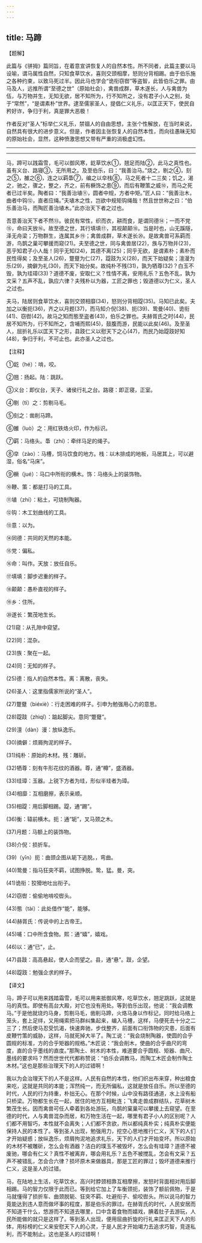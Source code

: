 ```yaml
---
---
---
```

title: 马蹄
---





【题解】


此篇与《骈拇》篇同旨，在着意宣讲恢复人的自然本性。所不同者，此篇主要以马设喻，谓马属性自然，只知食草饮水，喜则交颈相摩，怒则分背相踢。由于伯乐施之各种约束，以致马死过半。因此马也学会“诡衔窃辔”等盗智，此皆伯乐之罪。由马及人，远推所谓“至德之世”（原始社会），禽兽成群，草木遂长，人与禽兽为伍，与万物并生，无知无欲，居不知所为，行不知所之，没有君子小人之别，处于“常然”，“是谓素朴”世界。逮至儒家圣人，提倡仁义礼乐，以匡正天下，使民自矜好诈，争归于利，真是罪大恶极！


作者反对“圣人”标举仁义礼乐，禁锢人的自由思想，主张个性解放，在当时来说，自然具有很大的进步意义。但是，作者因主张恢复人的自然本性，而向往愚昧无知的原始社会，显然，这种愤激思想又带有严重的消极虚幻性。


-------------------

-------------------

马，蹄可以践霜雪，毛可以御风寒，龁草饮水①，翘足而陆②，此马之真性也。虽有义台、路寝③，无所用之。及至伯乐，曰：“我善治马。”烧之，剔之④，刻之⑤，雒之⑥，连之以羁馽⑦，编之以皁栈⑧，马之死者十二三矣；饥之，渴之，驰之，骤之，整之，齐之，前有橛饰之患⑨，而后有鞭策之威⑩，而马之死者已过半矣。陶者曰：“我善治埴⑪，圆者中规，方者中矩。”匠人曰：“我善治木，曲者中钩⑫，直者应绳。”夫埴木之性，岂欲中规矩钩绳哉！然且世世称之曰：“伯乐善治马，而陶匠善治埴木。”此亦治天下者之过也。


吾意善治天下者不然⑬。彼民有常性，织而衣，耕而食，是谓同德⑭；一而不党⑮，命曰天放⑯。故至德之世，其行填填⑰，其视颠颠⑱。当是时也，山无蹊隧，泽无舟梁；万物群生，连属其乡⑲；禽兽成群，草木遂长⑳。是故禽兽可系羁而游，鸟鹊之巢可攀援而窥(21)。夫至德之世，同与禽兽居(22)，族与万物并(23)，恶乎知君子小人哉！同乎无知(24)，其德不离(25)；同乎无欲，是谓素朴；素朴而民性得矣；及至圣人(26)，蹩躠为仁(27)，踶跂为义(28)，而天下始疑矣；澶漫为乐(29)，摘僻为礼(30)，而天下始分矣。故纯朴不残(31)，孰为牺尊(32)？白玉不毁，孰为珪璋(33)？道德不废，安取仁义？性情不离，安用礼乐？五色不乱，孰为文采？五声不乱，孰应六律？夫残朴以为器，工匠之罪也；毁道德以为仁义，圣人之过也。


夫马，陆居则食草饮水，喜则交颈相靡(34)，怒则分背相踶(35)。马知已此矣。夫加之以衡扼(36)，齐之以月题(37)，而马知介倪(38)、扼(39)、鸷曼(40)、诡衔(41)、窃辔(42)。故马之知而態至盗者(43)，伯乐之罪也。夫赫胥氏之时(44)，民居不知所为，行不知所之，含哺而熙(45)，鼓腹而游，民能以此矣(46)。及至圣人，屈折礼乐以匡天下之形，县跂仁义以慰天下之心(47)，而民乃始踶跂好知(48)，争归于利，不可止也。此亦圣人之过也。


【注释】


①龁（hé）：啃，咬。


②翘：扬起。陆：跳跃。


③义台：即仪台，天子、诸侯行礼之台。路寝：即正寝，正室。


④剔（tì）之：剪剔马毛。


⑤刻之：凿削马蹄。


⑥雒（luò）之：用红铁烙火印，作为标识。


⑦羁：马络头。馽（zhí）：牵绊马足的绳子。


⑧皁（zào）：马槽，饲马饮食的地方。栈：以木排成的地板，马居其上，可以避湿，俗名“马床”。


⑨橛（jué）：马口中所衔的横木。饰：马络头上的装饰物。


⑩鞭、策：都是打马的工具。


⑪埴（zhí）：粘土，可烧制陶器。


⑫钩：木工划曲线的工具。


⑬意：以为。


⑭同德：共同的天然的本能。


⑮党：偏私。


⑯命：叫作。天放：放任自乐。


⑰填填：脚步迟重的样子。


⑱颠颠：愚朴直视的样子。


⑲乡：住所。


⑳遂长：繁茂地生长。


(21)窥：从孔隙中窥望。


(22)同：混杂。


(23)族：聚在一起。


(24)同：无知的样子。


(25)德：指人的自然本性。离：离散，丧失。


(26)圣人：这里指儒家所说的“圣人”。


(27)蹩躠（biéxiè）：行走困难的样子。引申为勉强用心力的意思。


(28)踶跂（zhìqǐ）：踮起脚尖。意同“蹩躠”。


(29)澶（dàn）漫：放纵逸乐。


(30)摘僻：烦屑拘泥的样子。


(31)纯朴：原始的木材。残：雕斫。


(32)牺尊：刻有牛形花纹的酒器。尊，通“樽”，盛酒器。


(33)珪璋：玉器。上锐下方者为珪，形似半珪者为璋。


(34)相靡：互相磨擦，表示亲顺。


(35)相踶：用后脚相踢。踶，通“踢”。


(36)衡：辕前横木。扼：通“轭”，叉马颈之木。


(37)月题：马额上的装饰物。


(38)介倪：损折车。


(39)（yīn）扼：曲颈企图从轭下逃脱。，弯曲。


(40)鸷曼：指马狂突不羁，试图挣脱。鸷，猛。曼，突。


(41)诡衔：狡猾地吐出衔子。


(42)窃辔：偷偷地啃咬辔头。


(43)態（tài）：此处借作“能”，能够。


(44)赫胥氏：传说中的上古帝王。


(45)哺：口中所含食物。熙：通“嬉”，嬉戏。


(46)以：通“已”，止。


(47)县跂：高高悬起，使人企而望之。县，通“悬”。跂，企望。


(48)踶跂：勉强企求的样子。


【译文】


马，蹄子可以用来践踏霜雪，毛可以用来抵御风寒，吃草饮水，翘足跳跃，这就是马的真性。即使有高台大殿，对它也没有用处。等到伯乐出现，他说：“我会调教马。”于是他就烧灼马身，剪剔马毛，凿削马蹄，火烙马身以作标记，同时给马络上笼头，套上足绊，又用绳索把马群纠集起来，编入马槽，这样，马便死去十分之二三了；然后使马忍受饥渴，快速奔驰，步伐整齐，前面有口衔饰物的灾患，后面有皮鞭竹策的威胁，这样，马就死掉大半了。陶工说：“我会烧制陶器，使圆的合乎圆规的标准，方的合乎矩器的规格。”木匠说：“我会削木，使曲的合乎曲尺的弯度，直的合乎墨线的直度。”那陶土、树木的本性，难道要合乎圆规、矩器、曲尺、墨线的要求吗？然而世世代代都称赞说：“伯乐会调教马，而陶工木匠会制作陶土木材。”这也是那些治理天下的人的过错啊！


我以为会治理天下的人不是这样。人民有自然的本性，他们织出布来穿，种出粮食来吃，这就是共同的本能；浑然纯一，而无所偏私，这就是放任自乐。所以至德的时代，人民的行为持重，朴拙无心。在那个时候，山中没有路径通道，水上没有船只桥梁。万物都生长在一起，居住的地方互相毗连；飞禽走兽成群结队，花草树木繁茂生长。因而禽兽可任人牵着到各处游玩，鸟鹊的窠巢可以攀援上去窥望。在至德的时代，人与禽兽混杂而居，和万物生活在一起，哪里有君子小人的区别呢？人们都不用智巧，本性就不会离失；人们都不贪欲，所以都纯真朴实；纯真朴实便能保持人民的本性了。等到圣人出现，勉强用力，挖空心思地推行仁义，天下的人们才开始疑惑；放纵逸乐，烦屑拘泥地追求礼乐，天下的人们才开始变坏。所以原始的木材不被雕斫，怎么会有酒器？洁白的璞玉不被毁坏，怎么会有珪璋？道德不被废驰，哪会有仁义？真性不被离弃，哪会用礼乐？五色不被搅乱，怎会有文采？五声不被错乱，怎会合六律？损坏原木来做器具，那是工匠的罪过；毁坏道德来推行仁义，这是圣人的过错。


马，在陆地上生活，吃草饮水，高兴时脖颈相靠互相摩擦，发怒时背面相对用后脚相踢。马的智力仅限于此而已。等到给它加上了车衡颈扼，装饰了额前佩物，于是马就懂得了损折车、曲颈脱轭、狂突不羁、吐避衔子、偷咬辔头。所以说马的智力竟能达到违人意而做坏事的程度，那是伯乐的罪过。在赫胥氏的时代，人民安居而不知道干什么，悠游而不知道去哪里，口中含着食物而嬉戏，腆着肚子去游玩，人民所能做的就只是这样了。等到圣人出现，便用屈曲折旋的行礼来匡正天下人的形体，用标榜的仁义来安慰天下人的心灵，于是人民才开始竭力去追求巧智，竞逐私利，而不能制止。这也是圣人的过错啊！